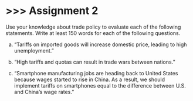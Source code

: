 # \>\>\> Assignment 2 {.unnumbered}

Use your knowledge about trade policy to evaluate each of the following statements.
Write at least 150 words for each of the following questions.

a. “Tariffs on imported goods will increase domestic price, leading to high
unemployment.”

b. “High tariffs and quotas can result in trade wars between nations.”

c. “Smartphone manufacturing jobs are heading back to United States because
wages started to rise in China. As a result, we should implement tariffs on
smartphones equal to the difference between U.S. and China’s wage rates.”


